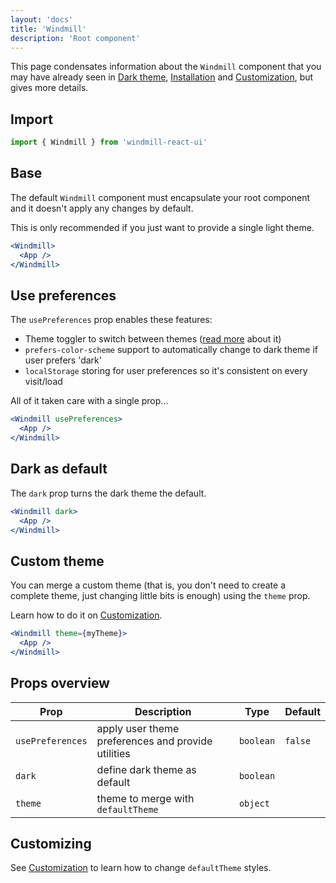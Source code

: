 ```yaml
---
layout: 'docs'
title: 'Windmill'
description: 'Root component'
---
```



This page condensates information about the `Windmill` component that you may have already seen in [Dark theme](dark-theme), [Installation](installation) and [Customization](customization), but gives more details.

## Import

```jsx
import { Windmill } from 'windmill-react-ui'
```

## Base

The default `Windmill` component must encapsulate your root component and it doesn't apply any changes by default.

<Alert>This is only recommended if you just want to provide a single light theme.</Alert>

```jsx title=App.js
<Windmill>
  <App />
</Windmill>
```

## Use preferences

The `usePreferences` prop enables these features:

- Theme toggler to switch between themes ([read more](/react-ui/dark-theme#add-a-toggle-theme-button) about it)
- `prefers-color-scheme` support to automatically change to dark theme if user prefers 'dark'
- `localStorage` storing for user preferences so it's consistent on every visit/load

All of it taken care with a single prop...

```jsx title=App.js
<Windmill usePreferences>
  <App />
</Windmill>
```

## Dark as default

The `dark` prop turns the dark theme the default.

```jsx title=App.js
<Windmill dark>
  <App />
</Windmill>
```

## Custom theme

You can merge a custom theme (that is, you don't need to create a complete theme, just changing little bits is enough) using the `theme` prop.

Learn how to do it on [Customization](/react-ui/customization).

```jsx title=App.js
<Windmill theme={myTheme}>
  <App />
</Windmill>
```

## Props overview

| Prop             | Description                                        | Type      | Default |
| ---------------- | -------------------------------------------------- | --------- | ------- |
| `usePreferences` | apply user theme preferences and provide utilities | `boolean` | `false` |
| `dark`           | define dark theme as default                       | `boolean` |         |
| `theme`          | theme to merge with `defaultTheme`                 | `object`  |         |

## Customizing

See [Customization](../customization) to learn how to change `defaultTheme` styles.
